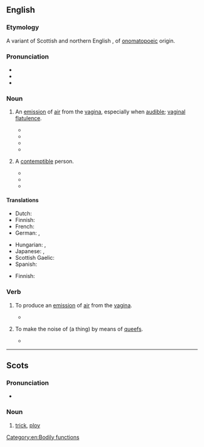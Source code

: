 ==English==

===Etymology===
A variant of Scottish and northern English {{m|en|quiff|t=a puff of wind}}, of [[onomatopoeic]] origin.

===Pronunciation===
* {{IPA|en|/kwiːf/}}
* {{rhymes|en|iːf|s=1}}
* {{audio|en|en-uk-queef.ogg|Audio (UK)}}

{{wp}}

===Noun===
{{en-noun}}

# {{lb|en|vulgar|slang}} An [[emission]] of [[air]] from the [[vagina]], especially when [[audible]]; [[vaginal flatulence]].
#: {{syn|en|cunt fart|fanny fart|pussy fart|vart}}
#* {{quote-book|en|year=2004|passage=Finally, I have only heard about it, but what about the '''queef'''? This is the vagina-fart. Is it truly possible?|author=Michael Ryan|title=The Dirtiest Toilet Humor Book Ever|publisher=iUniverse|year_published=2004|page=47}}
#* {{quote-song|en|year=2005|passage=We are the '''queef''' after a porn star breaks the gang bang record.|composer=[[w:Bloodhound Gang|The Bloodhound Gang]]|title=Pennsylvania}}
#* {{quote-book
|en
|date=2010-10-16
|title=Where a Dobdob Meets a Dikdik: A Word Lover's Guide to the Weirdest, Wackiest, and Wonkiest Lexical Gems
|first=Bill
|last=Casselman
|location=Avon
|publisher=Adams Media
|edition=Original
|isbn=9781440506369
|ol=24539105M
|page=192
|passage=A '''queef''' is not, of course, flatulence, so technically it is not a fart either. It is air, not waste gases produced by digestion, so often there is no attendant odor.
}}
#* {{seemoreCites|en}}
# {{lb|en|vulgar|slang}} A [[contemptible]] person.
#: {{syn|en|cunt}}
#* {{quote-av
|en
|date=2000-01-12
|episode={{w|World Wide Recorder Concert}}
|title={{w|South Park}}
|season=3
|number=17
|passage=''Tough Guy:'' Oh yeah? Well, you look like a bunch of '''queefs''' to me, huh?
}}
#* {{quote-newsgroup
|en
|date=2000-09-12
|author=D. G. Porter
|title=Re: OT: Bush Fucks Up with Mike On
|newsgroup=alt.tv.southpark
|id=39BE65CF.567C@pacbell.net
|passage=When you dumb-fucks repeat some right-wing loon's lie it only makes you look like a '''queef'''.
}}
#* {{seemoreCites|en}}

====Translations====
{{trans-top|an emission of air from the vagina}}
* Dutch: {{t|nl|schedewind}}
* Finnish: {{t+|fi|emätinpieru}}
* French: {{t+|fr|pet vaginal|m}}
* German: {{t|de|Mösenfurz|m}}, {{t|de|Fotzenfurz|m}}
{{trans-mid}}
* Hungarian: {{t|hu|puncifing}}, {{t|hu|pinafing}}
* Japanese: {{t|ja|膣ナラ|tr=chinara|sc=Jpan}}, {{t|ja|マン屁|tr=manpe|sc=Jpan}}
* Scottish Gaelic: {{t|gd|braim-fhaighein|m}}
* Spanish: {{t|es|pedo vaginal|m}}
{{trans-bottom}}

{{trans-top|contemptible person}}
* Finnish: {{t+|fi|mulkku}}
{{trans-mid}}
{{trans-bottom}}

===Verb===
{{en-verb}}

# {{lb|en|vulgar|intransitive|slang}} To produce an [[emission]] of [[air]] from the [[vagina]].
#* {{quote-song|en|title=Medicine Ball|artist=Eminem|album=Relapse|year=2009|passage=All my Westside bitches throw it up / Put a balloon inside your pussy, '''queef''', and blow it up}}
# {{lb|en|vulgar|transitive|slang}} To make the noise of (a thing) by means of [[#Noun|queef]]s.
#* {{quote-book|en|year=2002|passage=back to the movie where we find Kim, back at the gallery, so catatonic and sex-obsessed she'd sell Michaelangelo's ''David'' for $5 and '''queef''' the theme from ''Close Encounters'' for no extra charge.|author=Dennis Hensley|title=Screening Party|publisher=Alyson Publishing|year_published=2002|page=74}}

[[Category:en:Bodily functions]]

----

==Scots==

===Pronunciation===
* {{IPA|sco|/kwif/}}

===Noun===
{{sco-noun}}

# [[trick]], [[ploy]]